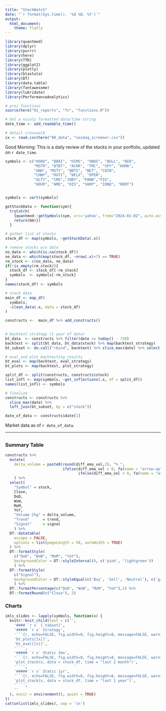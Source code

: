 ```yaml
---
title: "StockWatch"
date: "`r format(Sys.time(), '%d %B, %Y')`"
output: 
  html_document:
    theme: flatly
---
```

```r
library(quantmod)
library(dplyr)
library(purrr)
library(here)
library(TTR)
library(ggplot2)
library(plotly)
library(blastula)
library(DT)
library(data.table)
library(fontawesome)
library(lubridate)
library(PerformanceAnalytics)

# proj functions
source(here("01_reports", "fn", "functions.R"))

# Get a nicely formatted date/time string
date_time <- add_readable_time()

# detail crosswalk
cx <- read.csv(here("00_data", "nasdaq_screener.csv")) 

```
Good Morning: This is a daily review of the stocks in your portfolio, updated on `r date_time`.

```r

symbols <- c("HOOD", "BBAI", "HIMS", "ONDS", "BULL", "NIO",
             "MSTR", "BTBT", "ACHR", "TMC", "SPY", "HUMA",
             "UNH", "MSTY", "QBTS", "NET", "COIN",
             "CHWY", "RGTI", "NFLX", "OPEN",
             "ULTY", "CMG","JOBY", "PANW","FIG",
             "HOVR", "AMD", "DIS", "SHOP", "IONQ", "RDDT")


symbols <- sort(symbols)

getStockData <- function(sym){
  tryCatch(
    {quantmod::getSymbols(sym, src='yahoo', from="2024-01-02", auto.assign=FALSE)}, error = function(msg){
    return(NA)})
  }

# gather list of stocks 
stock_df <- map(symbols, ~getStockData(.x))

# remove stocks w/o data
no_data <- which(is.na(stock_df))
ne_data <- which(map(stock_df, ~nrow(.x)<7) == TRUE)
rm_stock <- c(no_data, ne_data)
if(!is_empty(rm_stock)){
  stock_df <- stock_df[-rm_stock]
  symbols  <- symbols[-rm_stock] 
}
names(stock_df) <- symbols

# stack data
main_df <- map_df(
  symbols,
  ~clean_data(.x, data = stock_df)
) 

constructs <-  main_df %>% add_constructs()
  

# backtest strategy (1 year of data) 
bt_data  <- constructs %>% filter(date >= today() - 730)
backtest <- split(bt_data, bt_data$stock) %>% map(backtest_strategy)
bt_subset <- do.call("rbind", backtest) %>% slice_max(date) %>% select(stock, signal, execute)

# eval and plot backtesting results
bt_eval <- map(backtest, eval_strategy)
bt_plots <- map(backtest, plot_strategy)

split_df <- split(constructs, constructs$stock)
list_infl <- map(symbols, ~get_inflections(.x, df = split_df))
names(list_infl) <- symbols

# finalize
constructs <- constructs %>% 
  slice_max(date) %>% 
  left_join(bt_subset, by = c("stock"))

date_of_data <- constructs$date[1]
```

Market data as of `r date_of_data`.     

---

##  {.tabset}

### Summary Table
```r

constructs %>% 
  mutate(
    delta_volume = paste0(round(diff_ema_vol,2), "% ", 
                          ifelse(diff_ema_vol > 0, fa(name = "arrow-up", fill = "green"),           
                                 ifelse(diff_ema_vol < 0, fa(name = "arrow-down", fill = "red"), "")))
    ) %>% 
  select(
    "Symbol" = stock, 
    Close, 
    DoD, 
    WoW, 
    MoM, 
    YoY, 
    "Volume Chg" = delta_volume,
    "Trend"      = trend, 
    "Signal"     = signal
    ) %>% 
  DT::datatable(
    escape = FALSE,
    options = list(pageLength = 50, autoWidth = TRUE)
  ) %>% 
  DT::formatStyle(
    c("DoD", "WoW", "MoM", "YoY"),
    backgroundColor = DT::styleInterval(0, c('pink', 'lightgreen'))
    ) %>%
  DT::formatStyle(
    c("Signal"),
    backgroundColor = DT::styleEqual(c('Buy', 'Sell', 'Neutral'), c('green', 'orange', 'lightgrey'))
    ) %>% 
  DT::formatPercentage(c("DoD", "WoW", "MoM", "YoY"),1) %>% 
  DT::formatRound(c("Close"), 2)
```

### Charts {.tabset}
```r

imls_slides <- lapply(symbols, function(x) {
  knitr::knit_child(text = c('',
    '#### `r x` {.tabset}',
    '##### `r x` Strategy',
    '```{r, echo=FALSE, fig.width=8, fig.height=8, message=FALSE, warning = FALSE}',
    'bt_plots[[x]]',
    'bt_eval[[x]]',
    '```',
    '##### `r x` Static 2mo',
    '```{r, echo=FALSE, fig.width=8, fig.height=8, message=FALSE, warning = FALSE}',
    'plot_stock(x, data = stock_df, time = "last 2 month")',
    '```',
    '##### `r x` Static 1yr',
    '```{r, echo=FALSE, fig.width=8, fig.height=8, message=FALSE, warning = FALSE}',
    'plot_stock(x, data = stock_df, time = "last 1 year")',
    '```',
    ''
  ), envir = environment(), quiet = TRUE)
})
cat(unlist(imls_slides), sep = '\n')
```


